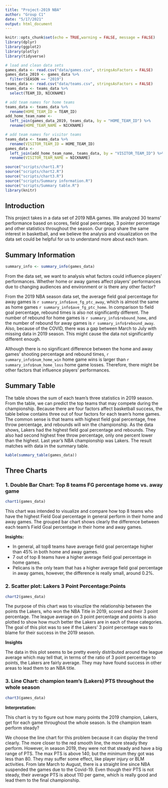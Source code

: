 ```yaml
---
title: "Project-2019 NBA"
author: "Group C1"
date: "5/17/2021"
output: html_document
---
```


```r
knitr::opts_chunk$set(echo = TRUE,warning = FALSE, message = FALSE)
library(dplyr)
library(ggplot2)
library(plotly)
library(tidyverse)
```

``` r
# load and clean data sets
games_data <- read.csv("data/games.csv", stringsAsFactors = FALSE)
games_data_2019 <- games_data %>%
  filter(SEASON == "2019")
teams_data <- read.csv("data/teams.csv", stringsAsFactors = FALSE)
teams_data <- teams_data %>%
  select(TEAM_ID, NICKNAME)

# add team names for home teams
teams_data <- teams_data %>%
  rename(HOME_TEAM_ID = TEAM_ID)
add_home_team_name <-
  left_join(games_data_2019, teams_data, by = "HOME_TEAM_ID") %>%
  rename(HOME_TEAM_NAME = NICKNAME)

# add team names for visitor teams
teams_data <- teams_data %>%
  rename(VISITOR_TEAM_ID = HOME_TEAM_ID)
games_data <-
  left_join(add_home_team_name, teams_data, by = "VISITOR_TEAM_ID") %>%
  rename(VISITOR_TEAM_NAME = NICKNAME)
```

```r
source("scripts/chart1.R")
source("scripts/chart2.R")
source("scripts/chart3.R")
source("scripts/Summary information.R")
source("scripts/Summary table.R")
library(knitr)
```

## Introduction
This project takes in a data set of 2019 NBA games. We analyzed 30 teams' performance based on scores, field goal percentage, 3 pointer percentage and other statistics throughout the season. Our group share the same interest in basketball, and we believe the analysis and visualization on the data set could be helpful for us to understand more about each team.

## Summary Information
``` r
summary_info <- summary_info(games_data)
```
From the data set, we want to analysis what factors could influence players' performances. Whether home or away games affect players' performances due to changing audiences and environment or is there any other factor? 

From the 2019 NBA season data set, the average field goal percentage for away games is `r summary_info$ave_fg_ptc_away`, which is almost the same as home games `r summary_info$ave_fg_ptc_home`. In comparison to field goal percentage, rebound times is also not significantly different. The number of rebound for home games is `r summary_info$rebound_home`, and the number of rebound for away games is `r summary_info$rebound_away`. Also, because of the COVID, there was a gap between March to July with missing data in 2019 season. This might cause the data not significantly different enough. 

Although there is no significant difference between the home and away games' shooting percentage and rebound times, `r summary_info$num_home_win` home game wins is larger than `r summary_info$num_home_loss` home game losses. Therefore, there might be other factors that influence players' performances. 

## Summary Table
The table shows the sum of each team's three statistics in 2019 season. From the table, we can predict the top teams that may compete during the championship. Because there are four factors affect basketball success, the table below contains three out of four factors for each team's home games. The common sense is that teams with highest field goal percentage, free throw percentage, and rebounds will win the championship. As the data shows, Lakers had the highest field goal percentage and rebounds. They also had second highest free throw percentage, only one percent lower than the highest. Last year's NBA championship was Lakers. The result matches with data in the summary table.
``` r
kable(summary_table(games_data))
```

## Three Charts

### 1. Double Bar Chart: Top 8 teams FG percentage home vs. away game

``` r
chart1(games_data)
```

This chart was intended to visualize and compare how top 8 teams who have the highest Field Goal percentage in general perform in their home and away games. The grouped bar chart shows clearly the difference between each team's Field Goal percentage in their home and away games.

**Insights:**

* In general, all top8 teams have average field goal percentage higher than 45%
in both home and away games.
* 7 out of top 8 teams have a higher average field goal percentage in home games.
* Pelicans is the only team that has a higher average field goal percentage in
away games, however, the difference is really small, around 0.2%.


### 2. Scatter plot: Lakers 3 Point Percentage:Points
``` r
chart2(games_data)
```
The purpose of this chart was to visuzlize the relationship between the points the Lakers, who won the NBA Title in 2019, scored and their 3 point percentage. The league average on 3 point percentage and points is also plotted to show how much better the Lakers are in each of these categories. The goal of this plot was to see if the Lakers' 3 point percentage was to blame for their success in the 2019 season.

**Insights**

The data in this plot seems to be pretty evenly distributed around the league average which may tell that, in terms of the ratio of 3 point percentage to points, the Lakers are fairly average. They may have found success in other areas to lead them to an NBA title.

### 3. Line Chart: champion team’s (Lakers) PTS throughout the whole season

``` r
chart3(games_data)
```

**Interpretation:**

This chart is try to figure out how many points the 2019 champion, Lakers, get for each game throughout the whole season. Is the champion team perform steady?

We choose the line chart for this problem because it can display the trend clearly. The more closer to the red smooth line, the more steady they perform. However, in season 2019, they were not that steady and have a big range of PTS. The max PTS is above 140, but the minimum they got was less than 80. They may suffer some effect, like player injury or BLM activities. From late March to August, there is a straight line since NBA suspended the games due to the Covid-19. Even though their PTS is not steady, their average PTS is about 110 per game, which is really good and lead them to the final championship.
